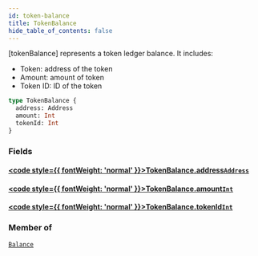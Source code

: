 ```yaml
---
id: token-balance
title: TokenBalance
hide_table_of_contents: false
---
```








[tokenBalance] represents a token ledger balance.
It includes:
- Token: address of the token
- Amount: amount of token
- Token ID: ID of the token

```graphql
type TokenBalance {
  address: Address
  amount: Int
  tokenId: Int
}
```


### Fields

#### [<code style={{ fontWeight: 'normal' }}>TokenBalance.<b>address</b></code>](#)<Bullet />[`Address`](/build/api/schema/scalars/address) <Badge class="secondary" text="scalar"/>
> 
> 

#### [<code style={{ fontWeight: 'normal' }}>TokenBalance.<b>amount</b></code>](#)<Bullet />[`Int`](/build/api/schema/scalars/int) <Badge class="secondary" text="scalar"/>
> 
> 

#### [<code style={{ fontWeight: 'normal' }}>TokenBalance.<b>tokenId</b></code>](#)<Bullet />[`Int`](/build/api/schema/scalars/int) <Badge class="secondary" text="scalar"/>
> 
> 



### Member of

[`Balance`](/build/api/schema/objects/balance)  <Badge class="secondary" text="object"/>



